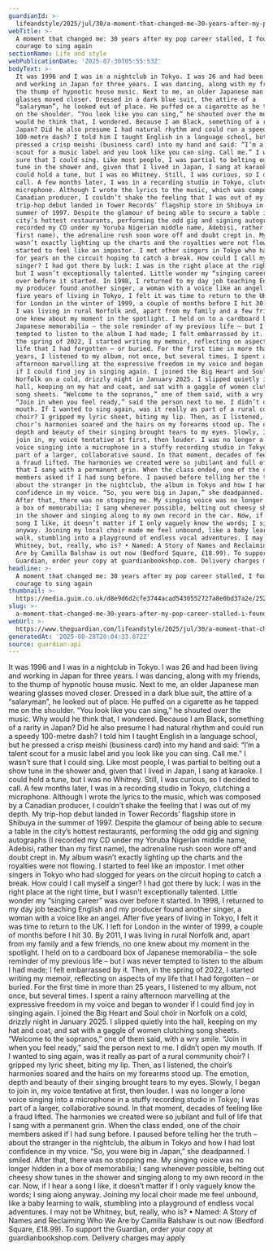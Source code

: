 ```yaml
---
guardianId: >-
  lifeandstyle/2025/jul/30/a-moment-that-changed-me-30-years-after-my-pop-career-stalled-i-found-the-courage-to-sing-again
webTitle: >-
  A moment that changed me: 30 years after my pop career stalled, I found the
  courage to sing again 
sectionName: Life and style
webPublicationDate: '2025-07-30T05:55:53Z'
bodyText: >-
  It was 1996 and I was in a nightclub in Tokyo. I was 26 and had been living
  and working in Japan for three years. I was dancing, along with my friends, to
  the thump of hypnotic house music. Next to me, an older Japanese man wearing
  glasses moved closer. Dressed in a dark blue suit, the attire of a
  “salaryman”, he looked out of place. He puffed on a cigarette as he tapped me
  on the shoulder. “You look like you can sing,” he shouted over the music. Why
  would he think that, I wondered. Because I am Black, something of a rarity in
  Japan? Did he also presume I had natural rhythm and could run a speedy
  100-metre dash? I told him I taught English in a language school, but he
  pressed a crisp meishi (business card) into my hand and said: “I’m a talent
  scout for a music label and you look like you can sing. Call me.” I wasn’t
  sure that I could sing. Like most people, I was partial to belting out a show
  tune in the shower and, given that I lived in Japan, I sang at karaoke. I
  could hold a tune, but I was no Whitney. Still, I was curious, so I decided to
  call. A few months later, I was in a recording studio in Tokyo, clutching a
  microphone. Although I wrote the lyrics to the music, which was composed by a
  Canadian producer, I couldn’t shake the feeling that I was out of my depth. My
  trip-hop debut landed in Tower Records’ flagship store in Shibuya in the
  summer of 1997. Despite the glamour of being able to secure a table in the
  city’s hottest restaurants, performing the odd gig and signing autographs (I
  recorded my CD under my Yoruba Nigerian middle name, Adebisi, rather than my
  first name), the adrenaline rush soon wore off and doubt crept in. My album
  wasn’t exactly lighting up the charts and the royalties were not flowing. I
  started to feel like an impostor. I met other singers in Tokyo who had slogged
  for years on the circuit hoping to catch a break. How could I call myself a
  singer? I had got there by luck: I was in the right place at the right time,
  but I wasn’t exceptionally talented. Little wonder my “singing career” was
  over before it started. In 1998, I returned to my day job teaching English and
  my producer found another singer, a woman with a voice like an angel. After
  five years of living in Tokyo, I felt it was time to return to the UK. I left
  for London in the winter of 1999, a couple of months before I hit 30. By 2011,
  I was living in rural Norfolk and, apart from my family and a few friends, no
  one knew about my moment in the spotlight. I held on to a cardboard box of
  Japanese memorabilia – the sole reminder of my previous life – but I was never
  tempted to listen to the album I had made; I felt embarrassed by it. Then, in
  the spring of 2022, I started writing my memoir, reflecting on aspects of my
  life that I had forgotten – or buried. For the first time in more than 25
  years, I listened to my album, not once, but several times. I spent a rainy
  afternoon marvelling at the expressive freedom in my voice and began to wonder
  if I could find joy in singing again. I joined the Big Heart and Soul choir in
  Norfolk on a cold, drizzly night in January 2025. I slipped quietly into the
  hall, keeping on my hat and coat, and sat with a gaggle of women clutching
  song sheets. “Welcome to the sopranos,” one of them said, with a wry smile.
  “Join in when you feel ready,” said the person next to me. I didn’t open my
  mouth. If I wanted to sing again, was it really as part of a rural community
  choir? I gripped my lyric sheet, biting my lip. Then, as I listened, the
  choir’s harmonies soared and the hairs on my forearms stood up. The emotion,
  depth and beauty of their singing brought tears to my eyes. Slowly, I began to
  join in, my voice tentative at first, then louder. I was no longer a lone
  voice singing into a microphone in a stuffy recording studio in Tokyo; I was
  part of a larger, collaborative sound. In that moment, decades of feeling like
  a fraud lifted. The harmonies we created were so jubilant and full of life
  that I sang with a permanent grin. When the class ended, one of the choir
  members asked if I had sung before. I paused before telling her the truth –
  about the stranger in the nightclub, the album in Tokyo and how I had lost
  confidence in my voice. “So, you were big in Japan,” she deadpanned. I smiled.
  After that, there was no stopping me. My singing voice was no longer hidden in
  a box of memorabilia; I sang whenever possible, belting out cheesy show tunes
  in the shower and singing along to my own record in the car. Now, if I hear a
  song I like, it doesn’t matter if I only vaguely know the words; I sing along
  anyway. Joining my local choir made me feel unbound, like a baby learning to
  walk, stumbling into a playground of endless vocal adventures. I may not be
  Whitney, but, really, who is? • Named: A Story of Names and Reclaiming Who We
  Are by Camilla Balshaw is out now (Bedford Square, £18.99). To support the
  Guardian, order your copy at guardianbookshop.com. Delivery charges may apply
headline: >-
  A moment that changed me: 30 years after my pop career stalled, I found the
  courage to sing again 
thumbnail: >-
  https://media.guim.co.uk/d8e9d6d2cfe3744acad5430552727a8e0bd37a2e/252_0_3780_3024/500.jpg
slug: >-
  a-moment-that-changed-me-30-years-after-my-pop-career-stalled-i-found-the-courage-to-sing-again
webUrl: >-
  https://www.theguardian.com/lifeandstyle/2025/jul/30/a-moment-that-changed-me-30-years-after-my-pop-career-stalled-i-found-the-courage-to-sing-again
generatedAt: '2025-08-28T20:04:33.872Z'
source: guardian-api
---
```

It was 1996 and I was in a nightclub in Tokyo. I was 26 and had been living and working in Japan for three years. I was dancing, along with my friends, to the thump of hypnotic house music. Next to me, an older Japanese man wearing glasses moved closer. Dressed in a dark blue suit, the attire of a “salaryman”, he looked out of place. He puffed on a cigarette as he tapped me on the shoulder. “You look like you can sing,” he shouted over the music. Why would he think that, I wondered. Because I am Black, something of a rarity in Japan? Did he also presume I had natural rhythm and could run a speedy 100-metre dash? I told him I taught English in a language school, but he pressed a crisp meishi (business card) into my hand and said: “I’m a talent scout for a music label and you look like you can sing. Call me.” I wasn’t sure that I could sing. Like most people, I was partial to belting out a show tune in the shower and, given that I lived in Japan, I sang at karaoke. I could hold a tune, but I was no Whitney. Still, I was curious, so I decided to call. A few months later, I was in a recording studio in Tokyo, clutching a microphone. Although I wrote the lyrics to the music, which was composed by a Canadian producer, I couldn’t shake the feeling that I was out of my depth. My trip-hop debut landed in Tower Records’ flagship store in Shibuya in the summer of 1997. Despite the glamour of being able to secure a table in the city’s hottest restaurants, performing the odd gig and signing autographs (I recorded my CD under my Yoruba Nigerian middle name, Adebisi, rather than my first name), the adrenaline rush soon wore off and doubt crept in. My album wasn’t exactly lighting up the charts and the royalties were not flowing. I started to feel like an impostor. I met other singers in Tokyo who had slogged for years on the circuit hoping to catch a break. How could I call myself a singer? I had got there by luck: I was in the right place at the right time, but I wasn’t exceptionally talented. Little wonder my “singing career” was over before it started. In 1998, I returned to my day job teaching English and my producer found another singer, a woman with a voice like an angel. After five years of living in Tokyo, I felt it was time to return to the UK. I left for London in the winter of 1999, a couple of months before I hit 30. By 2011, I was living in rural Norfolk and, apart from my family and a few friends, no one knew about my moment in the spotlight. I held on to a cardboard box of Japanese memorabilia – the sole reminder of my previous life – but I was never tempted to listen to the album I had made; I felt embarrassed by it. Then, in the spring of 2022, I started writing my memoir, reflecting on aspects of my life that I had forgotten – or buried. For the first time in more than 25 years, I listened to my album, not once, but several times. I spent a rainy afternoon marvelling at the expressive freedom in my voice and began to wonder if I could find joy in singing again. I joined the Big Heart and Soul choir in Norfolk on a cold, drizzly night in January 2025. I slipped quietly into the hall, keeping on my hat and coat, and sat with a gaggle of women clutching song sheets. “Welcome to the sopranos,” one of them said, with a wry smile. “Join in when you feel ready,” said the person next to me. I didn’t open my mouth. If I wanted to sing again, was it really as part of a rural community choir? I gripped my lyric sheet, biting my lip. Then, as I listened, the choir’s harmonies soared and the hairs on my forearms stood up. The emotion, depth and beauty of their singing brought tears to my eyes. Slowly, I began to join in, my voice tentative at first, then louder. I was no longer a lone voice singing into a microphone in a stuffy recording studio in Tokyo; I was part of a larger, collaborative sound. In that moment, decades of feeling like a fraud lifted. The harmonies we created were so jubilant and full of life that I sang with a permanent grin. When the class ended, one of the choir members asked if I had sung before. I paused before telling her the truth – about the stranger in the nightclub, the album in Tokyo and how I had lost confidence in my voice. “So, you were big in Japan,” she deadpanned. I smiled. After that, there was no stopping me. My singing voice was no longer hidden in a box of memorabilia; I sang whenever possible, belting out cheesy show tunes in the shower and singing along to my own record in the car. Now, if I hear a song I like, it doesn’t matter if I only vaguely know the words; I sing along anyway. Joining my local choir made me feel unbound, like a baby learning to walk, stumbling into a playground of endless vocal adventures. I may not be Whitney, but, really, who is? • Named: A Story of Names and Reclaiming Who We Are by Camilla Balshaw is out now (Bedford Square, £18.99). To support the Guardian, order your copy at guardianbookshop.com. Delivery charges may apply
